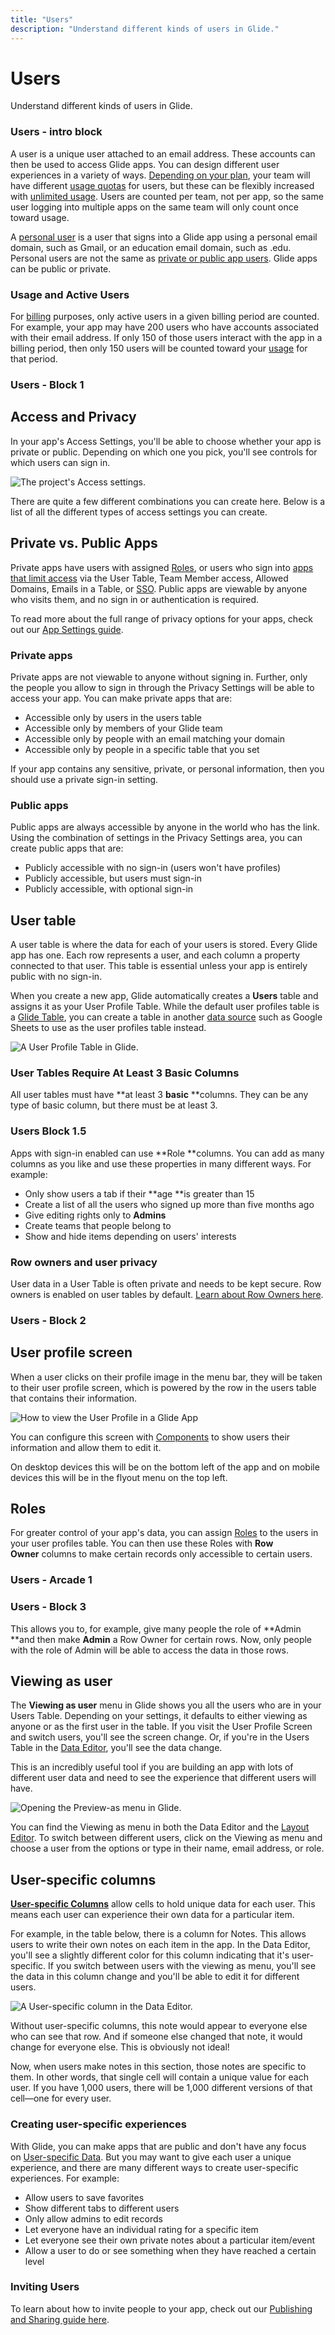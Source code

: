 ```yaml
---
title: "Users"
description: "Understand different kinds of users in Glide."
---
```


# Users

Understand different kinds of users in Glide.

### Users - intro block

A user is a unique user attached to an email address. These accounts can then be used to access Glide apps. You can design different user experiences in a variety of ways. [Depending on your plan](https://www.glideapps.com/pricing), your team will have different [usage quotas](https://www.glideapps.com/docs/reference/account/usage#usage-quotas-by-plan) for users, but these can be flexibly increased with [unlimited usage](https://www.glideapps.com/docs/reference/account/usage#unlimited-usage). Users are counted per team, not per app, so the same user logging into multiple apps on the same team will only count once toward usage.

A [personal user](/essentials/users/personal-users) is a user that signs into a Glide app using a personal email domain, such as Gmail, or an education email domain, such as .edu. Personal users are not the same as [private or public app users](https://www.glideapps.com/docs/essentials/users#private-vs.-public-users). Glide apps can be public or private.

### Usage and Active Users

For [billing](/reference/account/billing) purposes, only active users in a given billing period are counted. For example, your app may have 200 users who have accounts associated with their email address. If only 150 of those users interact with the app in a billing period, then only 150 users will be counted toward your [usage](/reference/account/usage) for that period. 

### Users - Block 1

## Access and Privacy

In your app's Access Settings, you'll be able to choose whether your app is private or public. Depending on which one you pick, you'll see controls for which users can sign in.



![The project's Access settings.](https://images.ctfassets.net/yreygbm72t08/2RkNbUAt0FpNIIFM7KWTL0/786a023a68147639ec32ad4dea125243/CleanShot_2025-03-27_at_3_.26.40_2x.png)



There are quite a few different combinations you can create here. Below is a list of all the different types of access settings you can create.

## Private vs. Public Apps

Private apps have users with assigned [Roles](https://www.glideapps.com/docs/essentials/security-and-user-data/roles), or users who sign into [apps that limit access](https://www.glideapps.com/docs/getting-started/app-settings#users-and-authentication) via the User Table, Team Member access, Allowed Domains, Emails in a Table, or [SSO](https://www.glideapps.com/docs/automation/integrations/single-sign-on). Public apps are viewable by anyone who visits them, and no sign in or authentication is required.

To read more about the full range of privacy options for your apps, check out our [App Settings guide](https://www.glideapps.com/docs/getting-started/app-settings#access).

### Private apps

Private apps are not viewable to anyone without signing in. Further, only the people you allow to sign in through the Privacy Settings will be able to access your app. You can make private apps that are:

- Accessible only by users in the users table
- Accessible only by members of your Glide team
- Accessible only by people with an email matching your domain
- Accessible only by people in a specific table that you set

If your app contains any sensitive, private, or personal information, then you should use a private sign-in setting.

### Public apps

Public apps are always accessible by anyone in the world who has the link. Using the combination of settings in the Privacy Settings area, you can create public apps that are:

- Publicly accessible with no sign-in (users won't have profiles)
- Publicly accessible, but users must sign-in
- Publicly accessible, with optional sign-in

## User table

A user table is where the data for each of your users is stored. Every Glide app has one. Each row represents a user, and each column a property connected to that user. This table is essential unless your app is entirely public with no sign-in.

When you create a new app, Glide automatically creates a **Users** table and assigns it as your User Profile Table. While the default user profiles table is a [Glide Table](/essentials/data-sources/glide-tables), you can create a table in another [data source](/essentials/data-sources) such as Google Sheets to use as the user profiles table instead.




![A User Profile Table in Glide.](https://images.ctfassets.net/yreygbm72t08/3cecqUKXLFbZADhDPJO7A3/d2b55a2be889a1aa06cd748835189479/CleanShot_2024-01-11_at_3_.01.09_2x.png)





### User Tables Require At Least 3 Basic Columns

All user tables must have **at least 3 **basic** **columns. They can be any type of basic column, but there must be at least 3. 

### Users Block 1.5

Apps with sign-in enabled can use **Role **columns. You can add as many columns as you like and use these properties in many different ways. For example:

- Only show users a tab if their **age **is greater than 15
- Create a list of all the users who signed up more than five months ago
- Give editing rights only to **Admins**
- Create teams that people belong to
- Show and hide items depending on users' interests



### Row owners and user privacy

User data in a User Table is often private and needs to be kept secure. Row owners is enabled on user tables by default. [Learn about Row Owners here](/row-owners).

### Users - Block 2

## User profile screen

When a user clicks on their profile image in the menu bar, they will be taken to their user profile screen, which is powered by the row in the users table that contains their information.



![How to view the User Profile in a Glide App](https://images.ctfassets.net/yreygbm72t08/N3Cs4EaBNitsnQ6et4IuJ/64af23f049b2d421de93476439cc8468/CleanShot_2024-01-11_at_3_.06.00_2x.png)



You can configure this screen with [Components](/essentials/components) to show users their information and allow them to edit it.

On desktop devices this will be on the bottom left of the app and on mobile devices this will be in the flyout menu on the top left.

## Roles

For greater control of your app's data, you can assign [Roles](/roles) to the users in your user profiles table. You can then use these Roles with **Row Owner** columns to make certain records only accessible to certain users.

### Users - Arcade 1

### Users - Block 3

This allows you to, for example, give many people the role of **Admin **and then make **Admin** a Row Owner for certain rows. Now, only people with the role of Admin will be able to access the data in those rows.

## Viewing as user

The **Viewing as user** menu in Glide shows you all the users who are in your Users Table. Depending on your settings, it defaults to either viewing as anyone or as the first user in the table. If you visit the User Profile Screen and switch users, you'll see the screen change. Or, if you're in the Users Table in the [Data Editor](/getting-started/introduction-to-the-data-editor), you'll see the data change.

This is an incredibly useful tool if you are building an app with lots of different user data and need to see the experience that different users will have.



![Opening the Preview-as menu in Glide.](https://images.ctfassets.net/yreygbm72t08/2jatMTKkNbhl5etcKOo299/cea1c5f59c0d54cec6c911e603eee4c2/CleanShot_2024-01-16_at_1_.32.36_2x.png)



You can find the Viewing as menu in both the Data Editor and the [Layout Editor](/getting-started/intro-to-layout). To switch between different users, click on the Viewing as menu and choose a user from the options or type in their name, email address, or role.

## User-specific columns

[**User-specific Columns**](/user-specific-columns) allow cells to hold unique data for each user. This means each user can experience their own data for a particular item.

For example, in the table below, there is a column for Notes. This allows users to write their own notes on each item in the app. In the Data Editor, you'll see a slightly different color for this column indicating that it's user-specific. If you switch between users with the viewing as menu, you'll see the data in this column change and you'll be able to edit it for different users.



![A User-specific column in the Data Editor.](https://images.ctfassets.net/yreygbm72t08/1tDKM3JROi8sD3LiXI11N5/ed3e14d2b6b8e3f3460a9a4d09ad2e0c/CleanShot_2024-01-16_at_1_.37.05_2x.png)



Without user-specific columns, this note would appear to everyone else who can see that row. And if someone else changed that note, it would change for everyone else. This is obviously not ideal!

Now, when users make notes in this section, those notes are specific to them. In other words, that single cell will contain a unique value for each user. If you have 1,000 users, there will be 1,000 different versions of that cell—one for every user.

### Creating user-specific experiences

With Glide, you can make apps that are public and don't have any focus on [User-specific Data](https://www.glideapps.com/docs/user-specific-data). But you may want to give each user a unique experience, and there are many different ways to create user-specific experiences. For example:

- Allow users to save favorites
- Show different tabs to different users
- Only allow admins to edit records
- Let everyone have an individual rating for a specific item
- Let everyone see their own private notes about a particular item/event
- Allow a user to do or see something when they have reached a certain level



### Inviting Users

To learn about how to invite people to your app, check out our [Publishing and Sharing guide here](/essentials/publishing-and-sharing).

